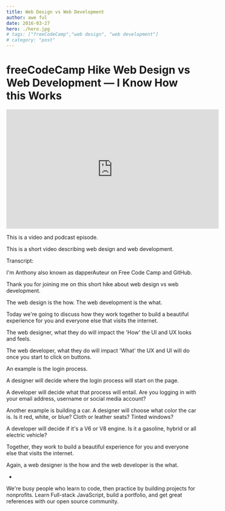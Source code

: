 ```yaml
---
title: Web Design vs Web Development
author: awe ful
date: 2016-03-27
hero: ./hero.jpg
# tags: ["freeCodeCamp","web design", "web development"]
# category: "post"
---
```


# freeCodeCamp Hike Web Design vs Web Development — I Know How this Works

<center><iframe width="560" height="315" src="https://www.youtube.com/embed/5ZzioWgcObg" frameborder="0" allow="accelerometer; autoplay; encrypted-media; gyroscope; picture-in-picture" allowfullscreen></iframe></center>

This is a video and podcast episode.

This is a short video describing web design and web development.

Transcript:

I'm Anthony also known as dapperAuteur on Free Code Camp and GitHub.

Thank you for joining me on this short hike about web design vs web
development.

The web design is the how. The web development is the what.

Today we're going to discuss how they work together to build a beautiful experience for you and everyone else that visits the internet.

The web designer, what they do will impact the 'How' the UI and UX looks and feels.

The web developer, what they do will impact 'What' the UX and UI will do once you start to click on buttons.

An example is the login process.

A designer will decide where the login process will start on the page.

A developer will decide what that process will entail. Are you logging in with your email address, username or social media account?

Another example is building a car. A designer will choose what color the car is. Is it red, white, or blue? Cloth or leather seats? Tinted windows?

A developer will decide if it's a V6 or V8 engine. Is it a gasoline, hybrid
or all electric vehicle?

Together, they work to build a beautiful experience for you and everyone else that visits the internet.

Again, a web designer is the how and the web developer is the what.

-

We're busy people who learn to code, then practice by building projects for nonprofits. Learn Full-stack JavaScript, build a portfolio, and get great references with our open source community.

